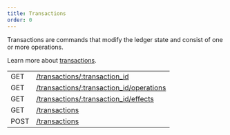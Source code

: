 ```yaml
---
title: Transactions
order: 0
---
```



Transactions are commands that modify the ledger state and consist of one or more operations.

Learn more about [transactions](../../../docs/glossary/#transaction).

<EndpointsTable title="Endpoints">

|      |                                                              |
| ---- | ------------------------------------------------------------ |
| GET  | [/transactions/:transaction_id](../retrieve-a-transaction.api.mdx)                |
| GET  | [/transactions/:transaction_id/operations](../retrieve-a-transactions-operations.api.mdx) |
| GET  | [/transactions/:transaction_id/effects](../retrieve-a-transactions-effects.api.mdx)       |
| GET  | [/transactions](../list-all-transactions.api.mdx)                                  |
| POST | [/transactions](../submit-a-transaction.api.mdx)                                  |

</EndpointsTable>
